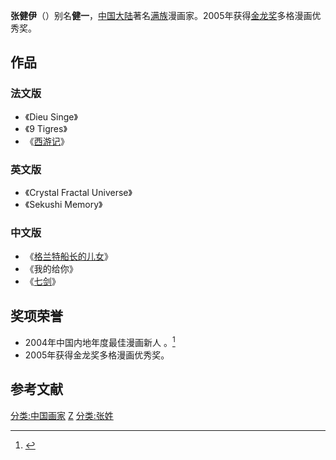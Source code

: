 {{漫画}}
''' 张健伊 '''（{{bd|1979年|10月16日}}）别名'''健一 '''，[[中国大陆|中国大陆]]著名[[满族|满族]]漫画家。2005年获得[[金龙奖|金龙奖]]多格漫画优秀奖。

== 作品 ==
=== 法文版 ===
*《Dieu Singe》
*《9 Tigres》
*《[[西游记|西游记]]》
===  英文版 ===
*《Crystal Fractal Universe》
*《Sekushi Memory》
=== 中文版 ===
*《[[格兰特船长的儿女|格兰特船长的儿女]]》
*《我的给你》
*《[[七剑|七剑]]》

== 奖项荣誉 ==
*2004年中国内地年度最佳漫画新人 。<ref>{{cite web|url=http://games.qq.com/a/20040823/000113.htm|title=《内地年度最佳漫画新人》|accessdate=2004年8月23日|work=|publisher=腾讯网|language=zh-hans|archive-date=2004年12月17日|archive-url=https://web.archive.org/web/20041217195155/http://games.qq.com/a/20040823/000113.htm}}</ref>　
*2005年获得金龙奖多格漫画优秀奖。

==参考文献==
<div class="references-small">
<references></references>
</div>

[[分类:中国画家|分类:中国画家]]
[[分类:满族人|Z]]
[[分类:张姓|分类:张姓]]